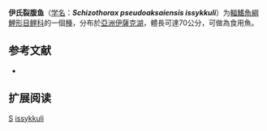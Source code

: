 {{Speciesbox
| name = 伊氏裂腹鱼
| status = NE
| status_system = IUCN3.1
| image = 
| genus = Schizothorax
| species = pseudoaksaiensis
| authority = [[Berg|Berg]], 1907
| synonyms = 
}}

'''伊氏裂腹鱼'''（[[学名|学名]]：'''''Schizothorax pseudoaksaiensis issykkuli'''''）为[[輻鰭魚綱|輻鰭魚綱]][[鯉形目|鯉形目]][[鲤科|鲤科]]的一個[[種|種]]，分布於[[亞洲|亞洲]][[伊薩克湖|伊薩克湖]]，體長可達70公分，可做為食用魚。

== 参考文献 ==
*{{FishBase_species|genus=Schizothorax pseudoaksaiensis|species=issykkuli|year=2011|month=12}}

== 扩展阅读 ==
{{refbegin}}
{{wikispecies-inline|Schizothorax pseudoaksaiensis issykkuli|伊氏裂腹鱼}}
{{refend}}

[[Category:食用鱼|S]]
[[Category:裂腹鱼属|issykkuli]]


{{鲤形目小作品}}